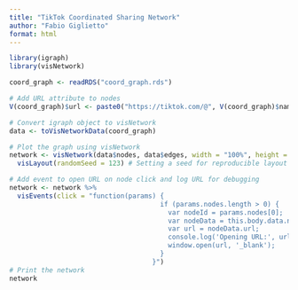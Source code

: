 ```yaml
---
title: "TikTok Coordinated Sharing Network"
author: "Fabio Giglietto"
format: html
---
```


```r
library(igraph)
library(visNetwork)
```

```r
coord_graph <- readRDS("coord_graph.rds")

# Add URL attribute to nodes
V(coord_graph)$url <- paste0("https://tiktok.com/@", V(coord_graph)$name)

# Convert igraph object to visNetwork
data <- toVisNetworkData(coord_graph)

```

```r
# Plot the graph using visNetwork
network <- visNetwork(data$nodes, data$edges, width = "100%", height = "600px") %>%
  visLayout(randomSeed = 123) # Setting a seed for reproducible layout

# Add event to open URL on node click and log URL for debugging
network <- network %>%
  visEvents(click = "function(params) {
                                      if (params.nodes.length > 0) {
                                        var nodeId = params.nodes[0];
                                        var nodeData = this.body.data.nodes.get(nodeId);
                                        var url = nodeData.url;
                                        console.log('Opening URL:', url);  // For debugging
                                        window.open(url, '_blank');
                                      }
                                    }")
# Print the network
network
```
